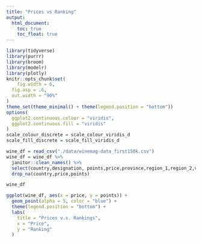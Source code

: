 ```yaml
---
title: "Prices vs Ranking"
output: 
  html_document:
    toc: true
    toc_float: true
---
```


```r
library(tidyverse)
library(purrr)
library(broom)
library(modelr)
library(plotly)
knitr::opts_chunk$set(
	fig.width = 6, 
  fig.asp = .6,
  out.width = "90%"
)
theme_set(theme_minimal() + theme(legend.position = "bottom"))
options(
  ggplot2.continuous.colour = "viridis",
  ggplot2.continuous.fill = "viridis"
)
scale_colour_discrete = scale_colour_viridis_d
scale_fill_discrete = scale_fill_viridis_d
```


```r
wine_df = read_csv("./data/winemag-data_first150k.csv")
wine_df = wine_df %>% 
  janitor::clean_names() %>% 
  select(country,designation, points,price,province,region_1,region_2,variety,winery) %>% 
  drop_na(country,price,points)
```
```r
wine_df
```

```r
ggplot(wine_df, aes(x = price, y = points)) + 
  geom_point(alpha = 5, color = "blue") +
  theme(legend.position = "bottom") +
  labs(
    title = "Prices v.s. Rankings",
    x = "Price",
    y = "Ranking"
  ) 
```

